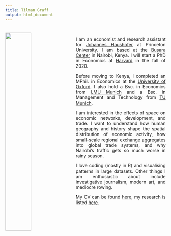 ```yaml
---
title: Tilman Graff
output: html_document
---
```


<link rel="stylesheet" href="styles.css" type="text/css">
<link rel="google-site-verification" href="google45c8d6f9c602375a.html" type="html" />
<meta name="google-site-verification" content="5HXOknnq4tGjiIzBgMVfGOH2RGjRswNKyrVcQm4JOZ0" />
<img src="images/tilman.jpg" style="width:40%; margin-right: 20px; margin-top: 20px" align="left">
<style>
body {
text-align: justify}
</style>
<br>

I am an economist and research assistant for [Johannes Haushofer](http://www.princeton.edu/haushofer/) at Princeton University. I am based at the [Busara Center](https://www.busaracenter.org) in Nairobi, Kenya. I will start a PhD in Economics at [Harvard](https://economics.harvard.edu) in the fall of 2020.

Before moving to Kenya, I completed an MPhil. in Economics at the [University of Oxford](https://www.economics.ox.ac.uk). I also hold a Bsc. in Economics from [LMU Munich](https://www.en.econ.uni-muenchen.de/index.html) and a Bsc. in Management and Technology from [TU Munich](https://www.wi.tum.de). 

I am interested in the effects of space on economic networks, development, and trade. I want to understand how human geography and history shape the spatial distribution of economic activity, how small-scale regional exchange aggregates into global trade systems, and why Nairobi's traffic gets so much worse in rainy season.

I love coding (mostly in R) and visualising patterns in large datasets. Other things I am enthusiastic about include investigative journalism, modern art, and mediocre rowing.

My CV can be found [here](files/CV Graff.pdf), my research is listed [here](research.html).


